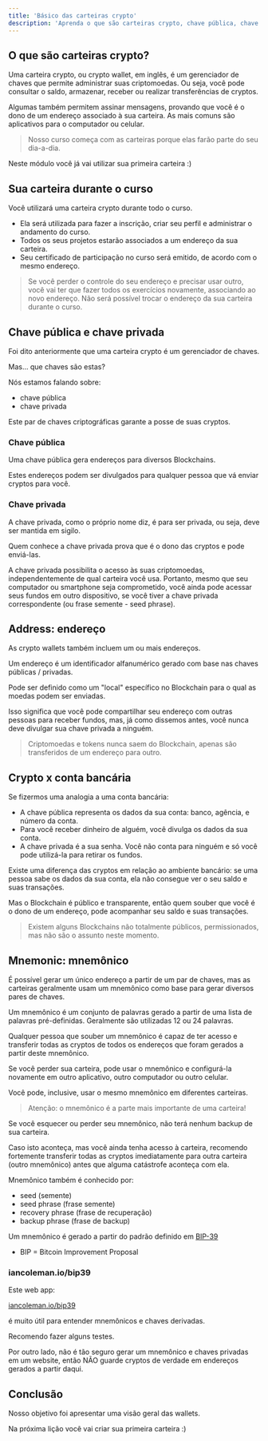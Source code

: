 ---
title: 'Básico das carteiras crypto'
description: 'Aprenda o que são carteiras crypto, chave pública, chave privada e mnemônico'
---

## O que são carteiras crypto?

Uma carteira crypto, ou crypto wallet, em inglês,
é um gerenciador de chaves que permite administrar suas criptomoedas.
Ou seja, você pode consultar o saldo, armazenar, receber ou realizar transferências de cryptos.

Algumas também permitem assinar mensagens,
provando que você é o dono de um endereço associado à sua carteira.
As mais comuns são aplicativos para o computador ou celular.

> Nosso curso começa com as carteiras porque elas farão parte do seu dia-a-dia.

Neste módulo você já vai utilizar sua primeira carteira :)

## Sua carteira durante o curso

Você utilizará uma carteira crypto durante todo o curso.

- Ela será utilizada para fazer a inscrição, criar seu perfil e administrar o andamento do curso.
- Todos os seus projetos estarão associados a um endereço da sua carteira.
- Seu certificado de participação no curso será emitido, de acordo com o mesmo endereço.

> Se você perder o controle do seu endereço e precisar usar outro,
> você vai ter que fazer todos os exercícios novamente, associando ao novo endereço.
> Não será possível trocar o endereço da sua carteira durante o curso.

## Chave pública e chave privada

Foi dito anteriormente que uma carteira crypto é um gerenciador de chaves.

Mas... que chaves são estas?

Nós estamos falando sobre:

- chave pública
- chave privada

Este par de chaves criptográficas garante a posse de suas cryptos.

### Chave pública

Uma chave pública gera endereços para diversos Blockchains.

Estes endereços podem ser divulgados para qualquer pessoa que vá enviar cryptos para você.

### Chave privada

A chave privada, como o próprio nome diz, é para ser privada, ou seja,
deve ser mantida em sigilo.

Quem conhece a chave privada prova que é o dono das cryptos e pode enviá-las.

A chave privada possibilita o acesso às suas criptomoedas,
independentemente de qual carteira você usa.
Portanto, mesmo que seu computador ou smartphone seja comprometido,
você ainda pode acessar seus fundos em outro dispositivo,
se você tiver a chave privada correspondente (ou frase semente - seed phrase).

## Address: endereço

As crypto wallets também incluem um ou mais endereços.

Um endereço é um identificador alfanumérico gerado com base nas chaves públicas / privadas.

Pode ser definido como um "local" específico no Blockchain para o qual as moedas podem ser enviadas.

Isso significa que você pode compartilhar seu endereço com outras pessoas para receber fundos,
mas, já como dissemos antes, você nunca deve divulgar sua chave privada a ninguém.

> Criptomoedas e tokens nunca saem do Blockchain,
> apenas são transferidos de um endereço para outro.

## Crypto x conta bancária

Se fizermos uma analogia a uma conta bancária:

- A chave pública representa os dados da sua conta: banco, agência, e número da conta.
- Para você receber dinheiro de alguém, você divulga os dados da sua conta.
- A chave privada é a sua senha.
  Você não conta para ninguém e só você pode utilizá-la para retirar os fundos.

Existe uma diferença das cryptos em relação ao ambiente bancário:
se uma pessoa sabe os dados da sua conta, ela não consegue ver o seu saldo e suas transações.

Mas o Blockchain é público e transparente,
então quem souber que você é o dono de um endereço,
pode acompanhar seu saldo e suas transações.

> Existem alguns Blockchains não totalmente públicos, permissionados, mas não são o assunto neste momento.

## Mnemonic: mnemônico

É possível gerar um único endereço a partir de um par de chaves,
mas as carteiras geralmente usam um mnemônico como base para gerar diversos pares de chaves.

Um mnemônico é um conjunto de palavras gerado a partir de uma lista de palavras pré-definidas.
Geralmente são utilizadas 12 ou 24 palavras.

Qualquer pessoa que souber um mnemônico é capaz de ter acesso e
transferir todas as cryptos de todos os endereços que foram gerados a partir deste mnemônico.

Se você perder sua carteira, pode usar o mnemônico e
configurá-la novamente em outro aplicativo, outro computador ou outro celular.

Você pode, inclusive, usar o mesmo mnemônico em diferentes carteiras.

> Atenção: o mnemônico é a parte mais importante de uma carteira!

Se você esquecer ou perder seu mnemônico, não terá nenhum backup de sua carteira.

Caso isto aconteça, mas você ainda tenha acesso à carteira,
recomendo fortemente transferir todas as cryptos imediatamente para outra carteira (outro mnemônico)
antes que alguma catástrofe aconteça com ela.

Mnemônico também é conhecido por:

- seed (semente)
- seed phrase (frase semente)
- recovery phrase (frase de recuperação)
- backup phrase (frase de backup)

Um mnemônico é gerado a partir do padrão definido em
[BIP-39](https://github.com/bitcoin/bips/blob/master/bip-0039.mediawiki)

- BIP = Bitcoin Improvement Proposal

### iancoleman.io/bip39

Este web app:

[iancoleman.io/bip39](https://iancoleman.io/bip39/)

é muito útil para entender mnemônicos e chaves derivadas.

Recomendo fazer alguns testes.

Por outro lado, não é tão seguro gerar um mnemônico e chaves privadas em um website,
então NÃO guarde cryptos de verdade em endereços gerados a partir daqui.

## Conclusão

Nosso objetivo foi apresentar uma visão geral das wallets.

Na próxima lição você vai criar sua primeira carteira :)
